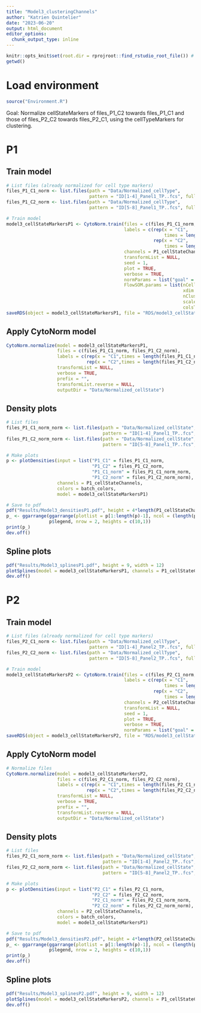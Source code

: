 ```yaml
---
title: "Model3_clusteringChannels"
author: "Katrien Quintelier"
date: "2023-06-20"
output: html_document
editor_options: 
  chunk_output_type: inline
---
```


```r
knitr::opts_knit$set(root.dir = rprojroot::find_rstudio_root_file()) # change wd from path dir to project dir for all chunks
getwd()
```

# Load environment
```r
source("Environment.R")
```

Goal: Normalize cellStateMarkers of files_P1_C2 towards files_P1_C1 and those of files_P2_C2 towards files_P2_C1, using the cellTypeMarkers for clustering.

# P1
## Train model
```r
# List files (already normalized for cell type markers)
files_P1_C1_norm <- list.files(path = "Data/Normalized_cellType", 
                               pattern = "ID[1-4]_Panel1_TP..fcs", full.names = TRUE)
files_P1_C2_norm <- list.files(path = "Data/Normalized_cellType", 
                               pattern = "ID[5-8]_Panel1_TP..fcs", full.names = TRUE)

# Train model
model3_cellStateMarkersP1 <- CytoNorm.train(files = c(files_P1_C1_norm, files_P1_C2_norm),
                                            labels = c(rep(x = "C1",
                                                           times = length(files_P1_C1_norm)),
                                                       rep(x = "C2",
                                                           times = length(files_P1_C2_norm))),
                                            channels = P1_cellStateChannels,
                                            transformList = NULL,
                                            seed = 1,
                                            plot = TRUE,
                                            verbose = TRUE,
                                            normParams = list("goal" = "C1"),
                                            FlowSOM.params = list(nCells = 1e+06, 
                                                                  xdim = 7, ydim = 7, 
                                                                  nClus = 3, 
                                                                  scale = FALSE,
                                                                  colsToUse = cellTypeChannels))
saveRDS(object = model3_cellStateMarkersP1, file = "RDS/model3_cellStateMarkersP1.rds")
```

## Apply CytoNorm model
```r
CytoNorm.normalize(model = model3_cellStateMarkersP1,
                   files = c(files_P1_C1_norm, files_P1_C2_norm),
                   labels = c(rep(x = "C1",times = length(files_P1_C1_norm)),
                              rep(x = "C2",times = length(files_P1_C2_norm))),
                   transformList = NULL,
                   verbose = TRUE,
                   prefix = "",
                   transformList.reverse = NULL, 
                   outputDir = "Data/Normalized_cellState")
```

## Density plots
```r
# List files
files_P1_C1_norm_norm <- list.files(path = "Data/Normalized_cellState", 
                                    pattern = "ID[1-4]_Panel1_TP..fcs", full.names = TRUE)
files_P1_C2_norm_norm <- list.files(path = "Data/Normalized_cellState", 
                                    pattern = "ID[5-8]_Panel1_TP..fcs", full.names = TRUE)

# Make plots
p <- plotDensities(input = list("P1_C1" = files_P1_C1_norm,
                                "P1_C2" = files_P1_C2_norm,
                                "P1_C1_norm" = files_P1_C1_norm_norm,
                                "P1_C2_norm" = files_P1_C2_norm_norm),
                   channels = P1_cellStateChannels,
                   colors = batch_colors, 
                   model = model3_cellStateMarkersP1)

# Save to pdf
pdf("Results/Model3_densitiesP1.pdf", height = 4*length(P1_cellStateChannels), width = 3*(length(p)-1)/(2*length(P1_cellStateChannels)))
p_ <- ggarrange(ggarrange(plotlist = p[1:length(p)-1], ncol = (length(p)-1)/(2*length(P1_cellStateChannels)), nrow = 2*length(P1_cellStateChannels)),
                p$legend, nrow = 2, heights = c(10,1))
print(p_)
dev.off()
```

## Spline plots
```r
pdf("Results/Model3_splinesP1.pdf", height = 9, width = 12)
plotSplines(model = model3_cellStateMarkersP1, channels = P1_cellStateChannels, groupClusters = TRUE)
dev.off()
```



# P2
## Train model
```r
# List files (already normalized for cell type markers)
files_P2_C1_norm <- list.files(path = "Data/Normalized_cellType", 
                               pattern = "ID[1-4]_Panel2_TP..fcs", full.names = TRUE)
files_P2_C2_norm <- list.files(path = "Data/Normalized_cellType", 
                               pattern = "ID[5-8]_Panel2_TP..fcs", full.names = TRUE)

# Train model
model3_cellStateMarkersP2 <- CytoNorm.train(files = c(files_P2_C1_norm, files_P2_C2_norm),
                                            labels = c(rep(x = "C1",
                                                           times = length(files_P2_C1_norm)),
                                                       rep(x = "C2",
                                                           times = length(files_P2_C2_norm))),
                                            channels = P2_cellStateChannels,
                                            transformList = NULL,
                                            seed = 1,
                                            plot = TRUE,
                                            verbose = TRUE,
                                            normParams = list("goal" = "C1"))
saveRDS(object = model3_cellStateMarkersP2, file = "RDS/model3_cellStateMarkersP2.rds")
```

## Apply CytoNorm model
```r
# Normalize files
CytoNorm.normalize(model = model3_cellStateMarkersP2,
                   files = c(files_P2_C1_norm, files_P2_C2_norm),
                   labels = c(rep(x = "C1",times = length(files_P2_C1_norm)),
                              rep(x = "C2",times = length(files_P2_C2_norm))),
                   transformList = NULL,
                   verbose = TRUE,
                   prefix = "",
                   transformList.reverse = NULL, 
                   outputDir = "Data/Normalized_cellState")
```

## Density plots
```r
# List files
files_P2_C1_norm_norm <- list.files(path = "Data/Normalized_cellState", 
                                    pattern = "ID[1-4]_Panel2_TP..fcs", full.names = TRUE)
files_P2_C2_norm_norm <- list.files(path = "Data/Normalized_cellState", 
                                    pattern = "ID[5-8]_Panel2_TP..fcs", full.names = TRUE)

# Make plots
p <- plotDensities(input = list("P2_C1" = files_P2_C1_norm,
                                "P2_C2" = files_P2_C2_norm,
                                "P2_C1_norm" = files_P2_C1_norm_norm,
                                "P2_C2_norm" = files_P2_C2_norm_norm),
                   channels = P2_cellStateChannels,
                   colors = batch_colors, 
                   model = model3_cellStateMarkersP1)

# Save to pdf
pdf("Results/Model3_densitiesP2.pdf", height = 4*length(P2_cellStateChannels), width = 3*(length(p)-1)/(2*length(P2_cellStateChannels)))
p_ <- ggarrange(ggarrange(plotlist = p[1:length(p)-1], ncol = (length(p)-1)/(2*length(P2_cellStateChannels)), nrow = 2*length(P2_cellStateChannels)),
                p$legend, nrow = 2, heights = c(10,1))
print(p_)
dev.off()
```

## Spline plots
```r
pdf("Results/Model3_splinesP2.pdf", height = 9, width = 12)
plotSplines(model = model3_cellStateMarkersP2, channels = P1_cellStateChannels, groupClusters = TRUE)
dev.off()
```